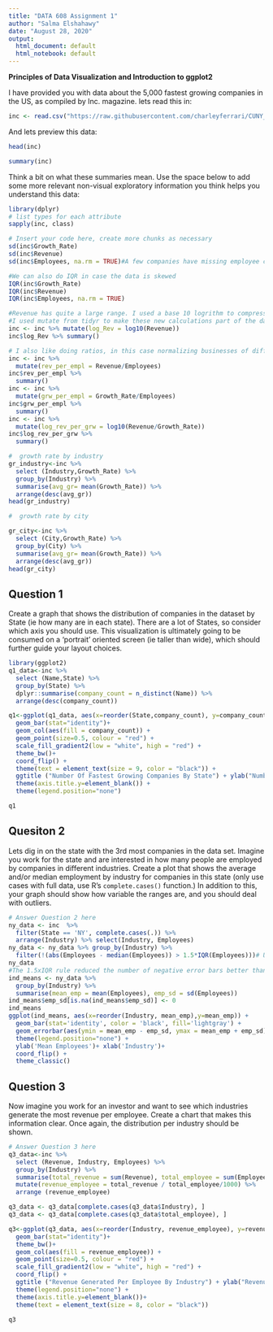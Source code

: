 ```yaml
---
title: "DATA 608 Assignment 1"
author: "Salma Elshahawy"
date: "August 28, 2020"
output:
  html_document: default
  html_notebook: default
---
```


**Principles of Data Visualization and Introduction to ggplot2**

I have provided you with data about the 5,000 fastest growing companies in the US, as compiled by Inc. magazine. lets read this in:

```r

inc <- read.csv("https://raw.githubusercontent.com/charleyferrari/CUNY_DATA_608/master/module1/Data/inc5000_data.csv", header= TRUE)

```

And lets preview this data:

```r

head(inc)

```
```r

summary(inc)

```

Think a bit on what these summaries mean. Use the space below to add some more relevant non-visual exploratory information you think helps you understand this data:

```r
library(dplyr)
# list types for each attribute
sapply(inc, class)
```

```r
# Insert your code here, create more chunks as necessary
sd(inc$Growth_Rate)
sd(inc$Revenue)
sd(inc$Employees, na.rm = TRUE)#A few companies have missing employee counts
```
```r
#We can also do IQR in case the data is skewed
IQR(inc$Growth_Rate)
IQR(inc$Revenue)
IQR(inc$Employees, na.rm = TRUE)
```

```r
#Revenue has quite a large range. I used a base 10 logrithm to compress that scale.
#I used mutate from tidyr to make these new calculations part of the dataframe for later use.
inc <- inc %>% mutate(log_Rev = log10(Revenue))
inc$log_Rev %>% summary()
```

```r
# I also like doing ratios, in this case normalizing businesses of different sizes to see how much revenue or growth is generated per employee. 
inc <- inc %>% 
  mutate(rev_per_empl = Revenue/Employees)
inc$rev_per_empl %>% 
  summary() 
inc <- inc %>% 
  mutate(grw_per_empl = Growth_Rate/Employees)
inc$grw_per_empl %>% 
  summary()
inc <- inc %>% 
  mutate(log_rev_per_grw = log10(Revenue/Growth_Rate))
inc$log_rev_per_grw %>% 
  summary()
```

```r
#  growth rate by industry
gr_industry<-inc %>% 
  select (Industry,Growth_Rate) %>% 
  group_by(Industry) %>% 
  summarise(avg_gr= mean(Growth_Rate)) %>% 
  arrange(desc(avg_gr))
head(gr_industry)
```

```r
#  growth rate by city

gr_city<-inc %>% 
  select (City,Growth_Rate) %>% 
  group_by(City) %>% 
  summarise(avg_gr= mean(Growth_Rate)) %>% 
  arrange(desc(avg_gr))
head(gr_city)
```


## Question 1

Create a graph that shows the distribution of companies in the dataset by State (ie how many are in each state). There are a lot of States, so consider which axis you should use. This visualization is ultimately going to be consumed on a 'portrait' oriented screen (ie taller than wide), which should further guide your layout choices.

```r
library(ggplot2)
q1_data<-inc %>% 
  select (Name,State) %>% 
  group_by(State) %>% 
  dplyr::summarise(company_count = n_distinct(Name)) %>% 
  arrange(desc(company_count))

q1<-ggplot(q1_data, aes(x=reorder(State,company_count), y=company_count)) +
  geom_bar(stat="identity")+
  geom_col(aes(fill = company_count)) + 
  geom_point(size=0.5, colour = "red") +
  scale_fill_gradient2(low = "white", high = "red") + 
  theme_bw()+
  coord_flip() + 
  theme(text = element_text(size = 9, color = "black")) +
  ggtitle ("Number Of Fastest Growing Companies By State") + ylab("Number of Companies") +
  theme(axis.title.y=element_blank()) + 
  theme(legend.position="none")

q1
```


## Quesiton 2

Lets dig in on the state with the 3rd most companies in the data set. Imagine you work for the state and are interested in how many people are employed by companies in different industries. Create a plot that shows the average and/or median employment by industry for companies in this state (only use cases with full data, use R's `complete.cases()` function.) In addition to this, your graph should show how variable the ranges are, and you should deal with outliers.

```r

# Answer Question 2 here
ny_data <- inc  %>% 
  filter(State == 'NY', complete.cases(.)) %>% 
  arrange(Industry) %>% select(Industry, Employees) 
ny_data <- ny_data %>% group_by(Industry) %>% 
  filter(!(abs(Employees - median(Employees)) > 1.5*IQR(Employees)))# Using 1.5xIQR as the outlier limit
ny_data
#The 1.5xIQR rule reduced the number of negative error bars better than the 2xstd dev rule.
ind_means <- ny_data %>% 
  group_by(Industry) %>% 
  summarise(mean_emp = mean(Employees), emp_sd = sd(Employees))
ind_means$emp_sd[is.na(ind_means$emp_sd)] <- 0
ind_means
ggplot(ind_means, aes(x=reorder(Industry, mean_emp),y=mean_emp)) +
  geom_bar(stat='identity', color = 'black', fill='lightgray') +
  geom_errorbar(aes(ymin = mean_emp - emp_sd, ymax = mean_emp + emp_sd), width=0.2) +
  theme(legend.position="none") +
  ylab('Mean Employees')+ xlab('Industry')+ 
  coord_flip() +
  theme_classic()

```


## Question 3

Now imagine you work for an investor and want to see which industries generate the most revenue per employee. Create a chart that makes this information clear. Once again, the distribution per industry should be shown.

```r

# Answer Question 3 here
q3_data<-inc %>% 
  select (Revenue, Industry, Employees) %>% 
  group_by(Industry) %>%
  summarise(total_revenue = sum(Revenue), total_employee = sum(Employees)) %>%
  mutate(revenue_employee = total_revenue / total_employee/1000) %>% 
  arrange (revenue_employee)

q3_data <- q3_data[complete.cases(q3_data$Industry), ]
q3_data <- q3_data[complete.cases(q3_data$total_employee), ]

q3<-ggplot(q3_data, aes(x=reorder(Industry, revenue_employee), y=revenue_employee)) +
  geom_bar(stat="identity")+
  theme_bw()+
  geom_col(aes(fill = revenue_employee)) + 
  geom_point(size=0.5, colour = "red") +
  scale_fill_gradient2(low = "white", high = "red") + 
  coord_flip() + 
  ggtitle ("Revenue Generated Per Employee By Industry") + ylab("Revenue Per Employee, in thousands") + 
  theme(legend.position="none") +
  theme(axis.title.y=element_blank())+
  theme(text = element_text(size = 8, color = "black"))

q3
```


